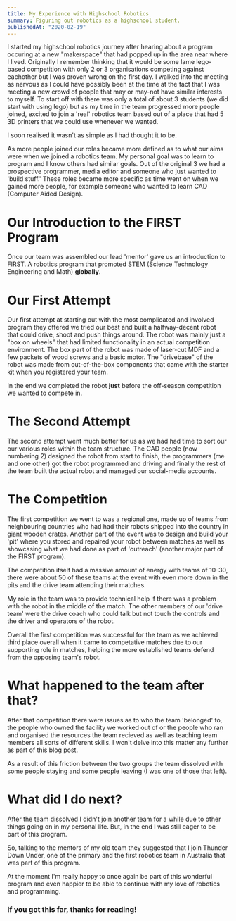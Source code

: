 ```yaml
---
title: My Experience with Highschool Robotics
summary: Figuring out robotics as a highschool student.
publishedAt: "2020-02-19"
---
```


I started my highschool robotics journey after hearing about a program occuring at a new "makerspace" that had popped up in the area near where I lived. Originally I remember thinking that it would be some lame lego-based competition with only 2 or 3 organisations competing against eachother but I was proven wrong on the first day.
I walked into the meeting as nervous as I could have possibly been at the time at the fact that I was meeting a new crowd of people that may or may-not have similar interests to myself. To start off with there was only a total of about 3 students (we did start with using lego) but as my time in the team progressed more people joined, excited to join a 'real' robotics team based out of a place that had 5 3D printers that we could use whenever we wanted.

I soon realised it wasn't as simple as I had thought it to be.

As more people joined our roles became more defined as to what our aims were when we joined a robotics team. My personal goal was to learn to program and I know others had similar goals. Out of the original 3 we had a prospective programmer, media editor and someone who just wanted to 'build stuff.' These roles became more specific as time went on when we gained more people, for example someone who wanted to learn CAD (Computer Aided Design).

# Our Introduction to the FIRST Program

Once our team was assembled our lead 'mentor' gave us an introduction to FIRST. A robotics program that promoted STEM (Science Technology Engineering and Math) **globally**.

# Our First Attempt

Our first attempt at starting out with the most complicated and involved program they offered we tried our best and built a halfway-decent robot that could drive, shoot and push things around. The robot was mainly just a "box on wheels" that had limited functionality in an actual competition environment. The box part of the robot was made of laser-cut MDF and a few packets of wood screws and a basic motor. The "drivebase" of the robot was made from out-of-the-box components that came with the starter kit when you registered your team.

In the end we completed the robot **just** before the off-season competition we wanted to compete in.

# The Second Attempt

The second attempt went much better for us as we had had time to sort our our various roles within the team structure. The CAD people (now numbering 2) designed the robot from start to finish, the programmers (me and one other) got the robot programmed and driving and finally the rest of the team built the actual robot and managed our social-media accounts.

# The Competition

The first competition we went to was a regional one, made up of teams from neighbouring countries who had had their robots shipped into the country in giant wooden crates. Another part of the event was to design and build your 'pit' where you stored and repaired your robot between matches as well as showcasing what we had done as part of 'outreach' (another major part of the FIRST program).

The competition itself had a massive amount of energy with teams of 10-30, there were about 50 of these teams at the event with even more down in the pits and the drive team attending their matches.

My role in the team was to provide technical help if there was a problem with the robot in the middle of the match. The other members of our 'drive team' were the drive coach who could talk but not touch the controls and the driver and operators of the robot.

Overall the first competition was successful for the team as we achieved third place overall when it came to competative matches due to our supporting role in matches, helping the more established teams defend from the opposing team's robot.

# What happened to the team after that?

After that competition there were issues as to who the team 'belonged' to, the people who owned the facility we worked out of or the people who ran and organised the resources the team recieved as well as teaching team members all sorts of different skills. I won't delve into this matter any further as part of this blog post.

As a result of this friction between the two groups the team dissolved with some people staying and some people leaving (I was one of those that left).

# What did I do next?

After the team dissolved I didn't join another team for a while due to other things going on in my personal life. But, in the end I was still eager to be part of this program.

So, talking to the mentors of my old team they suggested that I join Thunder Down Under, one of the primary and the first robotics team in Australia that was part of this program.

At the moment I'm really happy to once again be part of this wonderful program and even happier to be able to continue with my love of robotics and programming.

### If you got this far, thanks for reading!
